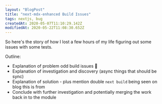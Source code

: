 ```yaml
---
layout: "BlogPost"
title: "next-mdx-enhanced Build Issues"
tags: nextjs, bug
createdAt: 2020-05-07T11:10:29.142Z
modifiedAt: 2020-05-22T11:08:30.652Z
---
```


So here's the story of how I lost a few hours of my life figuring out some issues with some tests.

Outline:

- Explanation of problem odd build issues :bug:
- Explanation of investigation and discovery (async things that should be sync)
- Explanation of solution - plus mention double `next build` being seen on blog this is from
- Conclude with further investigation and potentially merging the work back in to the module
